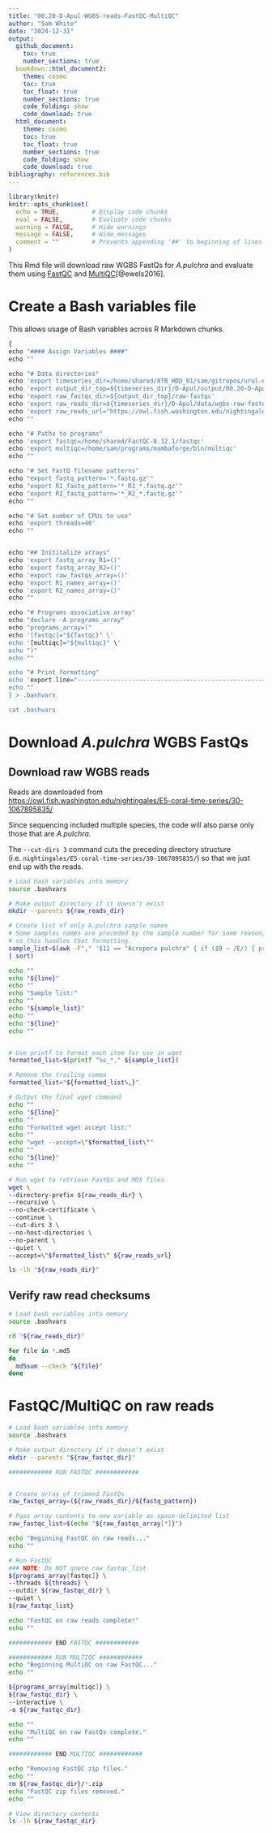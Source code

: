 ```yaml
---
title: "00.20-D-Apul-WGBS-reads-FastQC-MultiQC"
author: "Sam White"
date: "2024-12-31"
output: 
  github_document:
    toc: true
    number_sections: true
  bookdown::html_document2:
    theme: cosmo
    toc: true
    toc_float: true
    number_sections: true
    code_folding: show
    code_download: true
  html_document:
    theme: cosmo
    toc: true
    toc_float: true
    number_sections: true
    code_folding: show
    code_download: true
bibliography: references.bib
---
```


```r
library(knitr)
knitr::opts_chunk$set(
  echo = TRUE,         # Display code chunks
  eval = FALSE,        # Evaluate code chunks
  warning = FALSE,     # Hide warnings
  message = FALSE,     # Hide messages
  comment = ""         # Prevents appending '##' to beginning of lines in code output
)
```

This Rmd file will download raw WGBS FastQs for *A.pulchra* and evaluate them using [FastQC](https://github.com/s-andrews/FastQC) and [MultiQC](https://multiqc.info/)[@ewels2016].

# Create a Bash variables file

This allows usage of Bash variables across R Markdown chunks.

```r
{
echo "#### Assign Variables ####"
echo ""

echo "# Data directories"
echo 'export timeseries_dir=/home/shared/8TB_HDD_01/sam/gitrepos/urol-e5/timeseries_molecular'
echo 'export output_dir_top=${timeseries_dir}/D-Apul/output/00.20-D-Apul-WGBS-reads-FastQC-MultiQC'
echo 'export raw_fastqc_dir=${output_dir_top}/raw-fastqc'
echo 'export raw_reads_dir=${timeseries_dir}/D-Apul/data/wgbs-raw-fastqs'
echo 'export raw_reads_url="https://owl.fish.washington.edu/nightingales/E5-coral-time-series/30-1067895835/"'
echo ""

echo "# Paths to programs"
echo 'export fastqc=/home/shared/FastQC-0.12.1/fastqc'
echo 'export multiqc=/home/sam/programs/mambaforge/bin/multiqc'
echo ""

echo "# Set FastQ filename patterns"
echo "export fastq_pattern='*.fastq.gz'"
echo "export R1_fastq_pattern='*_R1_*.fastq.gz'"
echo "export R2_fastq_pattern='*_R2_*.fastq.gz'"
echo ""

echo "# Set number of CPUs to use"
echo 'export threads=40'
echo ""


echo "## Inititalize arrays"
echo 'export fastq_array_R1=()'
echo 'export fastq_array_R2=()'
echo 'export raw_fastqs_array=()'
echo 'export R1_names_array=()'
echo 'export R2_names_array=()'
echo ""

echo "# Programs associative array"
echo "declare -A programs_array"
echo "programs_array=("
echo '[fastqc]="${fastqc}" \'
echo '[multiqc]="${multiqc}" \'
echo ")"
echo ""

echo "# Print formatting"
echo 'export line="--------------------------------------------------------"'
echo ""
} > .bashvars

cat .bashvars
```

# Download *A.pulchra* WGBS FastQs

## Download raw WGBS reads

Reads are downloaded from <https://owl.fish.washington.edu/nightingales/E5-coral-time-series/30-1067895835/>

Since sequencing included multiple species, the code will also parse only those that are *A.pulchra*.

The `--cut-dirs 3` command cuts the preceding directory structure (i.e. `nightingales/E5-coral-time-series/30-1067895835/`) so that we just end up with the reads.

```bash
# Load bash variables into memory
source .bashvars

# Make output directory if it doesn't exist
mkdir --parents ${raw_reads_dir}

# Create list of only A.pulchra sample names
# Some samples names are preceded by the sample number for some reason,
# so this handles that formatting.
sample_list=$(awk -F"," '$11 == "Acropora pulchra" { if ($9 ~ /E/) { print $8 "--" $9 } else { print $9 } }' ${timeseries_dir}/M-multi-species/data/30-1067895835-WGBS-sample-submission-form.csv \
| sort)

echo ""
echo "${line}"
echo ""
echo "Sample list:"
echo ""
echo "${sample_list}"
echo ""
echo "${line}"
echo ""


# Use printf to format each item for use in wget
formatted_list=$(printf "%s_*," ${sample_list})

# Remove the trailing comma
formatted_list="${formatted_list%,}"

# Output the final wget command
echo ""
echo "${line}"
echo ""
echo "Formatted wget accept list:"
echo ""
echo "wget --accept=\"$formatted_list\""
echo ""
echo "${line}"
echo ""

# Run wget to retrieve FastQs and MD5 files
wget \
--directory-prefix ${raw_reads_dir} \
--recursive \
--no-check-certificate \
--continue \
--cut-dirs 3 \
--no-host-directories \
--no-parent \
--quiet \
--accept=\"$formatted_list\" ${raw_reads_url}

ls -lh "${raw_reads_dir}"
```

## Verify raw read checksums

```bash
# Load bash variables into memory
source .bashvars

cd "${raw_reads_dir}"

for file in *.md5
do
  md5sum --check "${file}"
done
```

# FastQC/MultiQC on raw reads

```bash
# Load bash variables into memory
source .bashvars

# Make output directory if it doesn't exist
mkdir --parents "${raw_fastqc_dir}"

############ RUN FASTQC ############


# Create array of trimmed FastQs
raw_fastqs_array=(${raw_reads_dir}/${fastq_pattern})

# Pass array contents to new variable as space-delimited list
raw_fastqc_list=$(echo "${raw_fastqs_array[*]}")

echo "Beginning FastQC on raw reads..."
echo ""

# Run FastQC
### NOTE: Do NOT quote raw_fastqc_list
${programs_array[fastqc]} \
--threads ${threads} \
--outdir ${raw_fastqc_dir} \
--quiet \
${raw_fastqc_list}

echo "FastQC on raw reads complete!"
echo ""

############ END FASTQC ############

############ RUN MULTIQC ############
echo "Beginning MultiQC on raw FastQC..."
echo ""

${programs_array[multiqc]} \
${raw_fastqc_dir} \
--interactive \
-o ${raw_fastqc_dir}

echo ""
echo "MultiQC on raw FastQs complete."
echo ""

############ END MULTIQC ############

echo "Removing FastQC zip files."
echo ""
rm ${raw_fastqc_dir}/*.zip
echo "FastQC zip files removed."
echo ""

# View directory contents
ls -lh ${raw_fastqc_dir}

```
